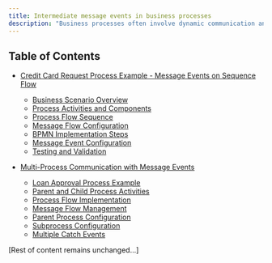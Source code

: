 ```yaml
---
title: Intermediate message events in business processes
description: "Business processes often involve dynamic communication and coordination between different stages or departments. Intermediate Message Events play an important role in orchestrating information exchange, ensuring effective synchronization, and enhancing the overall efficiency of these processes. Learn about message throw and catch events, interprocess communication, and implementation examples."
---
```


## Table of Contents

* [Credit Card Request Process Example - Message Events on Sequence Flow](#throw-and-catch-on-sequence---credit-card-request-process-example)
  * [Business Scenario Overview](#business-scenario)
  * [Process Activities and Components](#activities)
  * [Process Flow Sequence](#sequence-flow) 
  * [Message Flow Configuration](#message-flows)
  * [BPMN Implementation Steps](#configuring-the-bpmn-process)
  * [Message Event Configuration](#configuring-intermediate-message-events)
  * [Testing and Validation](#testing-the-final-result)

* [Multi-Process Communication with Message Events](#interprocess-communication-with-throw-and-catch-events)
  * [Loan Approval Process Example](#business-scenario)
  * [Parent and Child Process Activities](#activities)
  * [Process Flow Implementation](#sequence-flow)
  * [Message Flow Management](#message-flows)
  * [Parent Process Configuration](#configuring-the-parent-process-throw-event)
  * [Subprocess Configuration](#configuring-the-subprocess-catch-event)
  * [Multiple Catch Events](#throw-with-multiple-catch-events)

[Rest of content remains unchanged...]